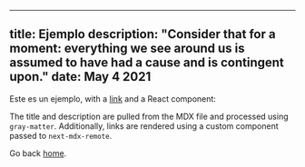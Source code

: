  ---
title: Ejemplo
description: "Consider that for a moment: everything we see around us is assumed to have had a cause and is contingent upon."
date: May 4 2021
---

Este es un ejemplo, with a [link](https://nextjs.org) and a React component:

The title and description are pulled from the MDX file and processed using `gray-matter`. Additionally, links are rendered using a custom component passed to `next-mdx-remote`.

Go back [home](/).
